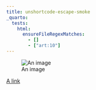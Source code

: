```yaml
---
title: unshortcode-escape-smoke
_quarto:
  tests:
    html:
      ensureFileRegexMatches:
        - []
        - ["art:10"]
---
```


![An image](https://media.springernature.com/full/springer-static/image/art%3A10.1038%2F533452a/MediaObjects/41586_2016_BF533452a_Figd_HTML.jpg)

[A link](https://media.springernature.com/full/springer-static/image/art%3A10.1038%2F533452a/MediaObjects/41586_2016_BF533452a_Figd_HTML.jpg)

